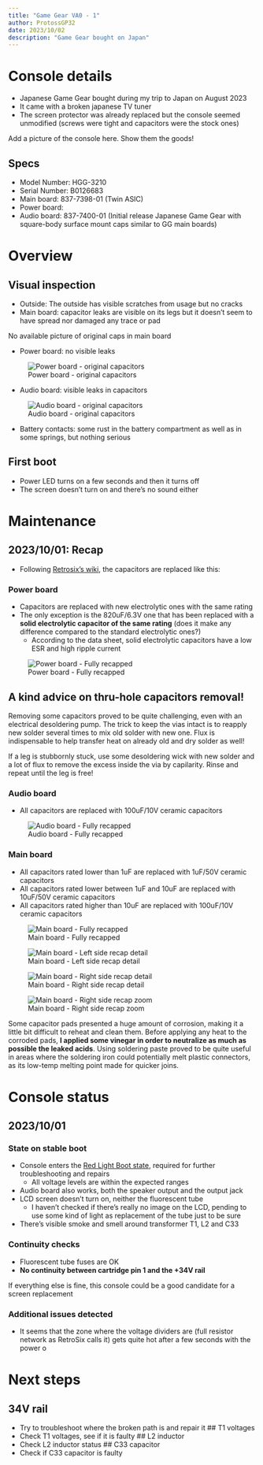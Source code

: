 ```yaml
---
title: "Game Gear VA0 - 1"
author: ProtossGP32
date: 2023/10/02
description: "Game Gear bought on Japan"
---
```


# Console details

- Japanese Game Gear bought during my trip to Japan on August 2023
- It came with a broken japanese TV tuner
- The screen protector was already replaced but the console seemed unmodified (screws were tight and capacitors were the stock ones)

:::callout-warning
Add a picture of the console here. Show them the goods!
:::

## Specs
- Model Number: HGG-3210
- Serial Number: B0126683
- Main board: 837-7398-01 (Twin ASIC)
- Power board:
- Audio board: 837-7400-01 (Initial release Japanese Game Gear with square-body surface mount caps similar to GG main boards)

# Overview
## Visual inspection
- Outside: The outside has visible scratches from usage but no cracks
- Main board: capacitor leaks are visible on its legs but it doesn't seem to have spread nor damaged any trace or pad

:::callout-warning
No available picture of original caps in main board
:::

- Power board: no visible leaks

![Power board - original capacitors](../../../images/repairs/SEGA/Game%20Gear/VA0/B0126683/20231001_power_board_original_caps.jpg)

- Audio board: visible leaks in capacitors

![Audio board - original capacitors](../../../images/repairs/SEGA/Game%20Gear/VA0/B0126683/20231001_audio_board_original_caps.jpg)

- Battery contacts: some rust in the battery compartment as well as in some springs, but nothing serious

## First boot
- Power LED turns on a few seconds and then it turns off
- The screen doesn't turn on and there's no sound either

# Maintenance
## 2023/10/01: Recap
- Following [Retrosix's wiki](https://www.retrosix.wiki/capacitor-replacement-game-gear), the capacitors are replaced like this:

### Power board
- Capacitors are replaced with new electrolytic ones with the same rating
- The only exception is the 820uF/6.3V one that has been replaced with a **solid electrolytic capacitor of the same rating** (does it make any difference compared to the standard electrolytic ones?)
    - According to the data sheet, solid electrolytic capacitors have a low ESR and high ripple current

![Power board - Fully recapped](../../../images/repairs/SEGA/Game%20Gear/VA0/B0126683/20231001_power_board_recap.jpg)

:::callout-note
## A kind advice on thru-hole capacitors removal!
Removing some capacitors proved to be quite challenging, even with an electrical desoldering pump. The trick to keep the vias intact is to reapply new solder several times to mix old solder with new one. Flux is indispensable to help transfer heat on already old and dry solder as well!

If a leg is stubbornly stuck, use some desoldering wick with new solder and a lot of flux to remove the excess inside the via by capilarity. Rinse and repeat until the leg is free!
:::

### Audio board
- All capacitors are replaced with 100uF/10V ceramic capacitors

![Audio board - Fully recapped](../../../images/repairs/SEGA/Game%20Gear/VA0/B0126683/20231001_audio_board_recap.jpg)

### Main board
- All capacitors rated lower than 1uF are replaced with 1uF/50V ceramic capacitors
- All capacitors rated lower between 1uF and 10uF are replaced with 10uF/50V ceramic capacitors
- All capacitors rated higher than 10uF are replaced with 100uF/10V ceramic capacitors

![Main board - Fully recapped](../../../images/repairs/SEGA/Game%20Gear/VA0/B0126683/20231001_main_board_recap.jpg)

![Main board - Left side recap detail](../../../images/repairs/SEGA/Game%20Gear/VA0/B0126683/20231001_main_board_recap_detail_left.jpg)

![Main board - Right side recap detail](../../../images/repairs/SEGA/Game%20Gear/VA0/B0126683/20231001_main_board_recap_detail_right.jpg)

![Main board - Right side recap zoom](../../../images/repairs/SEGA/Game%20Gear/VA0/B0126683/20231001_main_board_recap_detail_right_zoom.jpg)


Some capacitor pads presented a huge amount of corrosion, making it a little bit difficult to reheat and clean them. Before applying any heat to the corroded pads, **I applied some vinegar in order to neutralize as much as possible the leaked acids**. Using soldering paste proved to be quite useful in areas where the soldering iron could potentially melt plastic connectors, as its low-temp melting point made for quicker joins.

# Console status
## 2023/10/01
### State on stable boot
- Console enters the [Red Light Boot state](https://www.retrosix.wiki/getting-to-red-light-boot-game-gear), required for further troubleshooting and repairs
    - All voltage levels are within the expected ranges
- Audio board also works, both the speaker output and the output jack
- LCD screen doesn't turn on, neither the fluorescent tube 
    - I haven't checked if there's really no image on the LCD, pending to use some kind of light as replacement of the tube just to be sure
- There's visible smoke and smell around transformer T1, L2 and C33

### Continuity checks
- Fluorescent tube fuses are OK
- **No continuity between cartridge pin 1 and the +34V rail**

:::callout-tip
If everything else is fine, this console could be a good candidate for a screen replacement
:::

### Additional issues detected
- It seems that the zone where the voltage dividers are (full resistor network as RetroSix calls it) gets quite hot after a few seconds with the power o

# Next steps
## 34V rail
- Try to troubleshoot where the broken path is and repair it
## T1 voltages
- Check T1 voltages, see if it is faulty
## L2 inductor
- Check L2 inductor status
## C33 capacitor
- Check if C33 capacitor is faulty